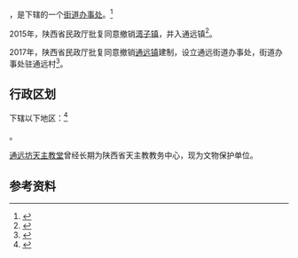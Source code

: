 {{中国乡级行政区|61/01/26/101/000}}

'''{{PAGENAMEBASE}}'''，是{{PRC admin/fullname|61/01/26/101/000|3}}下辖的一个[[街道办事处|街道办事处]]。<ref>{{PRC admin/ref sgc|{{PRC admin/parent|61/01/26/101/000}}}}</ref>

2015年，陕西省民政厅批复同意撤销[[湾子镇|湾子镇]]，并入通远镇<ref>{{Cite web |url=http://news.xinhuanet.com/local/2015-06/28/c_127959075.htm |title=陕西省民政厅关于陕西省乡镇行政区划调整的公告 |accessdate=2017-09-13 |archive-date=2017-09-13 |archive-url=https://web.archive.org/web/20170913183916/http://news.xinhuanet.com/local/2015-06/28/c_127959075.htm |dead-url=no }}</ref>。

2017年，陕西省民政厅批复同意撤销[[通远镇|通远镇]]建制，设立通远街道办事处，街道办事处驻通远村<ref>{{Cite web |url=http://www.gao-ling.gov.cn/html/xxgk/gkml/zss/qzfwj/201706/32875.html |title=陕西省民政厅关于西安市高陵区部分行政区划调整的批复（陕民函（2017）12号） |access-date=2017-09-13 |archive-url=https://web.archive.org/web/20170913183758/http://www.gao-ling.gov.cn/html/xxgk/gkml/zss/qzfwj/201706/32875.html |archive-date=2017-09-13 |dead-url=yes }}</ref>。

== 行政区划 ==

{{PAGENAMEBASE}}下辖以下地区：<ref>{{PRC admin/ref sgc|61/01/26/101/000}}</ref>

{{PRC admin/children|61/01/26/101/000}}。

[[通远坊天主教堂|通远坊天主教堂]]曾经长期为陕西省天主教教务中心，现为文物保护单位。

== 参考资料 ==

{{reflist}}

{{行政区划小作品}}
{{PRC admin/navcat|61/01/26/101/000}}